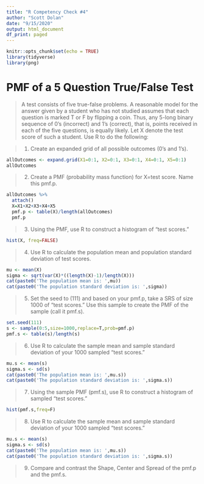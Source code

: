 ```yaml
---
title: "R Competency Check #4"
author: "Scott Dolan"
date: "9/15/2020"
output: html_document
df_print: paged
---
```


```r
knitr::opts_chunk$set(echo = TRUE)
library(tidyverse)
library(png)
```

# PMF of a 5 Question True/False Test

>A test consists of five true-false problems. A reasonable model for the answer 
given by a student who has not studied assumes that each question is marked T or F by flipping a coin. Thus, any 5-long binary sequence of 0’s (incorrect) and 1’s 
(correct), that is, points received in each of the five questions, is equally likely. Let X denote the test score of such a student. Use R to do the following:

>1. Create an expanded grid of all possible outcomes (0’s and 1’s). 

```r
allOutcomes <- expand.grid(X1=0:1, X2=0:1, X3=0:1, X4=0:1, X5=0:1)
allOutcomes
```

>2. Create a PMF (probability mass function) for X=test score. Name this pmf.p.

```r
allOutcomes %>% 
  attach()
  X=X1+X2+X3+X4+X5
  pmf.p <- table(X)/length(allOutcomes) 
  pmf.p
```

>3. Using the PMF, use R to construct a histogram of “test scores.” 

```r
hist(X, freq=FALSE)
```

>4. Use R to calculate the population mean and population standard deviation of test scores.

```r
mu <- mean(X)
sigma <- sqrt(var(X)*((length(X)-1)/length(X)))
cat(paste0('The population mean is: ',mu))
cat(paste0('The population standard deviation is: ',sigma))
```

>5. Set the seed to (111) and based on your pmf.p, take a SRS of size 1000 of “test scores.” Use this sample to create the PMF of the sample (call it pmf.s).

```r
set.seed(111)
s <- sample(0:5,size=1000,replace=T,prob=pmf.p)
pmf.s <- table(s)/length(s)
```

>6. Use R to calculate the sample mean and sample standard deviation of your 1000 sampled “test scores.”

```r
mu.s <- mean(s)
sigma.s <- sd(s)
cat(paste0('The population mean is: ',mu.s))
cat(paste0('The population standard deviation is: ',sigma.s))
```

>7. Using the sample PMF (pmf.s), use R to construct a histogram of sampled “test scores.” 

```r
hist(pmf.s,freq=F)
```

>8. Use R to calculate the sample mean and sample standard deviation of your 1000 sampled “test scores.”

```r
mu.s <- mean(s)
sigma.s <- sd(s)
cat(paste0('The population mean is: ',mu.s))
cat(paste0('The population standard deviation is: ',sigma.s))
```
>9. Compare and contrast the Shape, Center and Spread of the pmf.p and the pmf.s.
